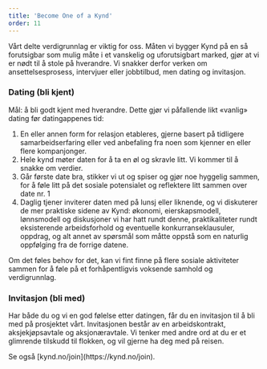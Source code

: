 ```yaml
---
title: 'Become One of a Kynd'
order: 11
---
```



<Prose align="left" wide="true">
  <p>
    Vårt delte verdigrunnlag er viktig for oss. Måten vi bygger Kynd på en så forutsigbar som mulig måte i et vanskelig og uforutsigbart marked, gjør at vi er nødt til å stole på hverandre. Vi snakker derfor verken om ansettelsesprosess, intervjuer eller jobbtilbud, men dating og invitasjon. 
  </p>
  <h3 id="dating">Dating (bli kjent)</h3>
  <p>
    Mål: å bli godt kjent med hverandre. Dette gjør vi påfallende likt «vanlig» dating før datingappenes tid:
  </p>
  <ol>
    <li>En eller annen form for relasjon etableres, gjerne basert på tidligere samarbeidserfaring eller ved anbefaling fra noen som kjenner en eller flere kompanjonger.</li>
    <li>Hele kynd møter daten for å ta en øl og skravle litt. Vi kommer til å snakke om verdier.</li>
    <li>Går første date bra, stikker vi ut og spiser og gjør noe hyggelig sammen, for å føle litt på det sosiale potensialet og reflektere litt sammen over date nr. 1</li>
    <li>Daglig tjener inviterer daten med på lunsj eller liknende, og vi diskuterer de mer praktiske sidene av Kynd: økonomi, eierskapsmodell, lønnsmodell og diskusjoner vi har hatt rundt denne, praktikaliteter rundt eksisterende arbeidsforhold og eventuelle konkurranseklausuler, oppdrag, og alt annet av spørsmål som måtte oppstå som en naturlig oppfølging fra de forrige datene.</li>
  </ol>
    
  <p>
    Om det føles behov for det, kan vi fint finne på flere sosiale aktiviteter sammen for å føle på et forhåpentligvis voksende samhold og verdigrunnlag.
  </p>
  <h3 id="invitasjon">Invitasjon (bli med)</h3>
  <p>
    Har både du og vi en god følelse etter datingen, får du en invitasjon til å bli med på prosjektet vårt. Invitasjonen består av en arbeidskontrakt, aksjekjøpsavtale og aksjonæravtale. Vi tenker med andre ord at du er et glimrende tilskudd til flokken, og vil gjerne ha deg med på reisen. 
  </p>
  <p>
    Se også [kynd.no/join](https://kynd.no/join).
  </p>
</Prose>

